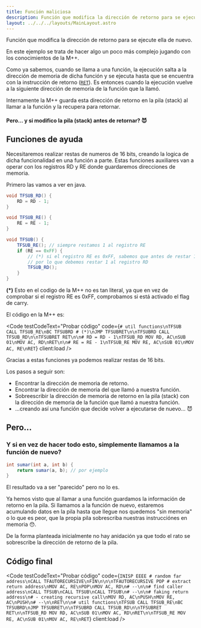 ```yaml
---
title: Función maliciosa
description: Función que modifica la dirección de retorno para se ejecute ella de nuevo
layout: ../../../layouts/MainLayout.astro
---
```



Función que modifica la dirección de retorno para se ejecute ella de nuevo.

En este ejemplo se trata de hacer algo un poco más complejo jugando con los conocimientos de la M++.

Como ya sabemos, cuando se llama a una función, la ejecución salta a la dirección de memoria
de dicha función y se ejecuta hasta que se encuentra con la instrucción de retorno ([`RET`](/es/instructions/RET)).
Es entonces cuando la ejecución vuelve a la siguiente dirección de memoria de la función que la llamó.

Internamente la M++ guarda esta dirección de retorno en la pila (stack) al llamar a la función
y la recupera para retornar.

#### Pero... y si modifico la pila (stack) antes de retornar? 😈

## Funciones de ayuda

Necesitaremos realizar restas de numeros de 16 bits, creando la logica de dicha funcionalidad en una función a parte.
Estas funciones auxiliares van a operar con los registros RD y RE donde guardaremos direcciones de memoria.

Primero las vamos a ver en java.

```java
void TFSUB_RD() {
    RD = RD - 1;
}

void TFSUB_RE() {
    RE = RE - 1;
}

void TFSUB() {
    TFSUB_RE(); // siempre restamos 1 al registro RE
    if (RE == 0xFF) {
        // (*) si el registro RE es 0xFF, sabemos que antes de restar 1 al RE estaba en 0x00
        // por lo que debemos restar 1 al registro RD
        TFSUB_RD();
    }
}
```

**(\*)** Esto en el codigo de la M++ no es tan literal, ya que en vez de comprobar si el registro RE es 0xFF,
comprobamos si está activado el flag de carry.

El código en la M++ es:

<Code
  testCodeText="Probar código"
  code={`# util functions\nTFSUB CALL TFSUB_RE\nBC TFSUBRD # (*)\nJMP TFSUBRET\n\nTFSUBRD CALL TFSUB_RD\n\nTFSUBRET RET\n\n# RD = RD - 1\nTFSUB_RD MOV RD, AC\nSUB 01\nMOV AC, RD\nRET\n\n# RE = RE - 1\nTFSUB_RE MOV RE, AC\nSUB 01\nMOV AC, RE\nRET`}
  client:load
/>

Gracias a estas funciones ya podemos realizar restas de 16 bits.

Los pasos a seguir son:

- Encontrar la dirección de memoria de retorno.
- Encontrar la dirección de memoria del que llamó a nuestra función.
- Sobreescribir la dirección de memoria de retorno en la pila (stack) con la dirección de memoria de la función que llamó a nuestra función.
- ...creando así una función que decide volver a ejecutarse de nuevo... 😈

## Pero...

### Y si en vez de hacer todo esto, simplemente llamamos a la función de nuevo?

```java
int sumar(int a, int b) {
    return sumar(a, b); // por ejemplo
}
```

El resultado va a ser "parecido" pero no lo es.

Ya hemos visto que al llamar a una función guardamos la información de retorno en la pila.
Si llamamos a la función de nuevo, estaremos acumulando datos en la pila hasta que llegue nos quedemos "sin memoria"
o lo que es peor, que la propia pila sobrescriba nuestras instrucciónes en memoria 😯.

De la forma planteada inicialmente no hay anidación ya que todo el rato se sobrescribe la dirección de retorno de la pila.

## Código final

<Code
  testCodeText="Probar código"
  code={`INISP EEEE # random far address\nCALL TFAUTORECURSIVE\nFIN\n\n\nTFAUTORECURSIVE POP # extract return address\nMOV AC, RE\nPOP\nMOV AC, RD\n# --\n\n# find caller address\nCALL TFSUB\nCALL TFSUB\nCALL TFSUB\n# --\n\n# faking return address\n# - creating recursive call\nMOV RD, AC\nPUSH\nMOV RE, AC\nPUSH\n# --\n\nRET\n\n# util functions\nTFSUB CALL TFSUB_RE\nBC TFSUBRD\nJMP TFSUBRET\n\nTFSUBRD CALL TFSUB_RD\n\nTFSUBRET RET\n\nTFSUB_RD MOV RD, AC\nSUB 01\nMOV AC, RD\nRET\n\nTFSUB_RE MOV RE, AC\nSUB 01\nMOV AC, RE\nRET`}
  client:load
/>
